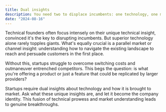 ```yaml
---
title: Dual insights
description: You need two to displace incumbents: one technology, one market
date: "2024-08-16"
---
```


Technical founders often focus intensely on their unique technical insight, convinced it's the key to disrupting incumbents. But superior technology alone rarely topples giants. What's equally crucial is a parallel market or channel insight: understanding how to navigate the existing landscape to reach and persuade customers in the first place.

Without this, startups struggle to overcome switching costs and outmaneuver entrenched competitors. This begs the question: is what you're offering a product or just a feature that could be replicated by larger providers?

Startups require dual insights about technology and how it is brought to market. Ask what these unique insights are, and let it become the company identity. This fusion of technical prowess and market understanding leads to genuine breakthroughs.
